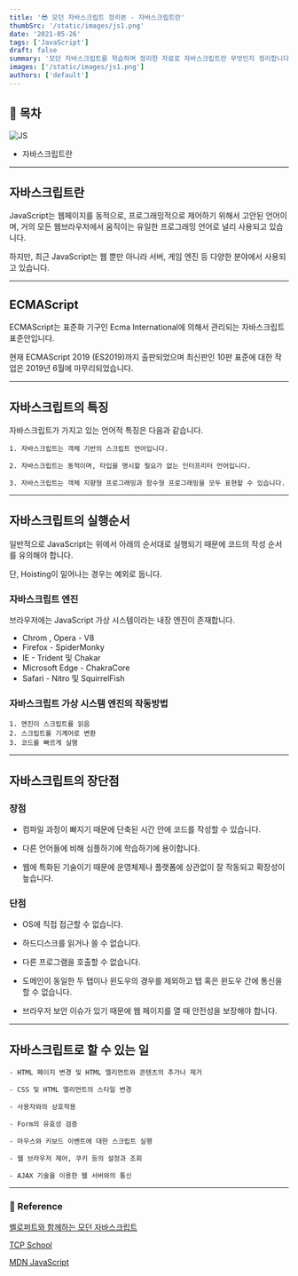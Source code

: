 ```yaml
---
title: '😎 모던 자바스크립트 정리본 - 자바스크립트란'
thumbSrc: '/static/images/js1.png'
date: '2021-05-26'
tags: ['JavaScript']
draft: false
summary: '모던 자바스크립트를 학습하며 정리한 자료로 자바스크립트란 무엇인지 정리합니다.'
images: ['/static/images/js1.png']
authors: ['default']
---
```


## 📌 목차

![JS](/static/images/js1.png)

- 자바스크립트란

---

## 자바스크립트란

JavaScript는 웹페이지를 동적으로, 프로그래밍적으로 제어하기 위해서 고안된 언어이며, 거의 모든 웹브라우저에서 움직이는 유일한 프로그래밍 언어로 널리 사용되고 있습니다.

하지만, 최근 JavaScript는 웹 뿐만 아니라 서버, 게임 엔진 등 다양한 분야에서 사용되고 있습니다.

---

## ECMAScript

ECMAScript는 표준화 기구인 Ecma International에 의해서 관리되는 자바스크립트 표준안입니다.

현재 ECMAScript 2019 (ES2019)까지 출판되었으며 최신판인 10판 표준에 대한 작업은 2019년 6월에 마무리되었습니다.

---

## 자바스크립트의 특징

자바스크립트가 가지고 있는 언어적 특징은 다음과 같습니다.

```
1. 자바스크립트는 객체 기반의 스크립트 언어입니다.

2. 자바스크립트는 동적이며, 타입을 명시할 필요가 없는 인터프리터 언어입니다.

3. 자바스크립트는 객체 지향형 프로그래밍과 함수형 프로그래밍을 모두 표현할 수 있습니다.
```

---

## 자바스크립트의 실행순서

일반적으로 JavaScript는 위에서 아래의 순서대로 실행되기 때문에 코드의 작성 순서를 유의해야 합니다.

단, Hoisting이 일어나는 경우는 예외로 둡니다.

### 자바스크립트 엔진

브라우저에는 JavaScript 가상 시스템이라는 내장 엔진이 존재합니다.

- Chrom , Opera - V8
- Firefox - SpiderMonky
- IE - Trident 및 Chakar
- Microsoft Edge - ChakraCore
- Safari - Nitro 및 SquirrelFish

### 자바스크립트 가상 시스템 엔진의 작동방법

```
1. 엔진이 스크립트를 읽음
2. 스크립트를 기계어로 변환
3. 코드를 빠르게 실행
```

---

## 자바스크립트의 장단점

### 장점

- 컴파일 과정이 빠지기 때문에 단축된 시간 안에 코드를 작성할 수 있습니다.

- 다른 언어들에 비해 심플하기에 학습하기에 용이합니다.

- 웹에 특화된 기술이기 때문에 운영체제나 플랫폼에 상관없이 잘 작동되고 확장성이 높습니다.

### 단점

- OS에 직접 접근할 수 없습니다.

- 하드디스크를 읽거나 쓸 수 없습니다.

- 다른 프로그램을 호출할 수 없습니다.

- 도메인이 동일한 두 탭이나 윈도우의 경우를 제외하고 탭 혹은 윈도우 간에 통신을 할 수 없습니다.

- 브라우저 보안 이슈가 있기 때문에 웹 페이지를 열 때 안전성을 보장해야 합니다.

---

## 자바스크립트로 할 수 있는 일

```
- HTML 페이지 변경 및 HTML 엘리먼트와 콘텐츠의 추가나 제거

- CSS 및 HTML 엘리먼트의 스타일 변경

- 사용자와의 상호작용

- Form의 유효성 검증

- 마우스와 키보드 이벤트에 대한 스크립트 실행

- 웹 브라우저 제어, 쿠키 등의 설정과 조회

- AJAX 기술을 이용한 웹 서버와의 통신
```

---

### 🔗 Reference

[벨로퍼트와 함께하는 모던 자바스크립트](https://learnjs.vlpt.us/)

[TCP School](http://tcpschool.com/javascript/js_intro_basic)

[MDN JavaScript](https://developer.mozilla.org/ko/docs/Learn/JavaScript/First_steps/What_is_JavaScript)

